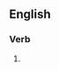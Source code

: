 {{also|e-mailing}}

==English==

===Verb===
{{head|en|verb form}}

# {{present participle of|en|email|nocat=1}}